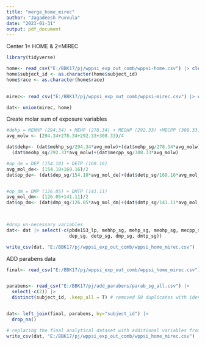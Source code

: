 ```yaml
---
title: "merge_home_mirec"
author: "Jagadeesh Puvvula"
date: "2023-01-31"
output: pdf_document
---
```


Center 1= HOME & 2=MIREC

```r
library(tidyverse)
```

```r
home<- read_csv("E:/BBK17/pj/wppsi_exp_out_comb/wppsi-home.csv") |> clean_names()
home$subject_id <- as.character(home$subject_id)
home$race <- as.character(home$race)
  

mirec<- read_csv("E:/BBK17/pj/wppsi_exp_out_comb/wppsi-mirec.csv") |> clean_names()

dat<- union(mirec, home)

```

Create molar sum of exposure variables
```r
#dehp = MEHHP (294.34) + MEHP (278.34) + MEOHP (292.33) +MECPP (308.33) | mol. wt from pubchem
avg_molw <- (294.34+278.34+292.33+308.33)/4

dat$dehp<- (dat$mehhp_sg/294.34*avg_molw)+(dat$mehp_sg/278.34*avg_molw)+
  (dat$meohp_sg/292.33*avg_molw)+(dat$mecpp_sg/308.33*avg_molw)

#op_de = DEP (154.10) + DETP (169.16)
avg_mol_de<- (154.10+169.16)/2
dat$op_de<- (dat$dep_sg/154.10*avg_mol_de)+(dat$detp_sg/169.16*avg_mol_de)


#op_dm = DMP (126.05) + DMTP (141.11)
avg_mol_dm<- (126.05+141.11)/2
dat$op_dm<- (dat$dmp_sg/126.05*avg_mol_dm)+(dat$dmtp_sg/141.11*avg_mol_dm)

  

#drop un-necessary variables
dat<- dat |> select(-c(pbde153_lp, mehhp_sg, mehp_sg, meohp_sg, mecpp_sg,
                       dep_sg, detp_sg, dmp_sg, dmtp_sg))

write_csv(dat, "E:/BBK17/pj/wppsi_exp_out_comb/wppsi_home_mirec.csv")
```


ADD parabens data
```r
final<- read_csv("E:/BBK17/pj/wppsi_exp_out_comb/wppsi_home_mirec.csv")


parabens<- read_csv("E:/BBK17/pj/add_parabens/parab_sg_all.csv") |>
  select(-c(2)) |>
  distinct(subject_id, .keep_all = T) # removed 50 duplicates with identical values


dat<- left_join(final, parabens, by="subject_id") |>
  drop_na()

# replacing the final analytical dataset with additional variables from paraben
write_csv(dat, "E:/BBK17/pj/wppsi_exp_out_comb/wppsi_home_mirec.csv")
```


